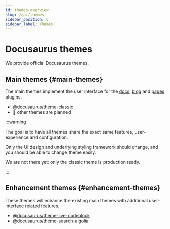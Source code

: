 ```yaml
---
id: themes-overview
slug: /api/themes
sidebar_position: 6
sidebar_label: Themes
---
```


# Docusaurus themes

We provide official Docusaurus themes.

## Main themes {#main-themes}

The main themes implement the user interface for the [docs](../plugins/plugin-content-docs.mdx), [blog](../plugins/plugin-content-blog.mdx) and [pages](../plugins/plugin-content-pages.mdx) plugins.

- [@docusaurus/theme-classic](./theme-classic.mdx)
- 🚧 other themes are planned

:::warning

The goal is to have all themes share the exact same features, user-experience and configuration.

Only the UI design and underlying styling framework should change, and you should be able to change theme easily.

We are not there yet: only the classic theme is production ready.

:::

## Enhancement themes {#enhancement-themes}

These themes will enhance the existing main themes with additional user-interface related features.

- [@docusaurus/theme-live-codeblock](./theme-live-codeblock.mdx)
- [@docusaurus/theme-search-algolia](./theme-search-algolia.mdx)
